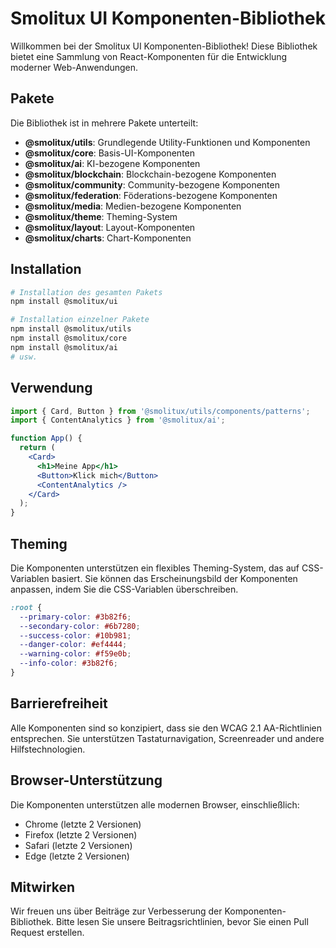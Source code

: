 
<Meta title="Introduction" />

# Smolitux UI Komponenten-Bibliothek

Willkommen bei der Smolitux UI Komponenten-Bibliothek! Diese Bibliothek bietet eine Sammlung von React-Komponenten für die Entwicklung moderner Web-Anwendungen.

## Pakete

Die Bibliothek ist in mehrere Pakete unterteilt:

- **@smolitux/utils**: Grundlegende Utility-Funktionen und Komponenten
- **@smolitux/core**: Basis-UI-Komponenten
- **@smolitux/ai**: KI-bezogene Komponenten
- **@smolitux/blockchain**: Blockchain-bezogene Komponenten
- **@smolitux/community**: Community-bezogene Komponenten
- **@smolitux/federation**: Föderations-bezogene Komponenten
- **@smolitux/media**: Medien-bezogene Komponenten
- **@smolitux/theme**: Theming-System
- **@smolitux/layout**: Layout-Komponenten
- **@smolitux/charts**: Chart-Komponenten

## Installation

```bash
# Installation des gesamten Pakets
npm install @smolitux/ui

# Installation einzelner Pakete
npm install @smolitux/utils
npm install @smolitux/core
npm install @smolitux/ai
# usw.
```

## Verwendung

```jsx
import { Card, Button } from '@smolitux/utils/components/patterns';
import { ContentAnalytics } from '@smolitux/ai';

function App() {
  return (
    <Card>
      <h1>Meine App</h1>
      <Button>Klick mich</Button>
      <ContentAnalytics />
    </Card>
  );
}
```

## Theming

Die Komponenten unterstützen ein flexibles Theming-System, das auf CSS-Variablen basiert. Sie können das Erscheinungsbild der Komponenten anpassen, indem Sie die CSS-Variablen überschreiben.

```css
:root {
  --primary-color: #3b82f6;
  --secondary-color: #6b7280;
  --success-color: #10b981;
  --danger-color: #ef4444;
  --warning-color: #f59e0b;
  --info-color: #3b82f6;
}
```

## Barrierefreiheit

Alle Komponenten sind so konzipiert, dass sie den WCAG 2.1 AA-Richtlinien entsprechen. Sie unterstützen Tastaturnavigation, Screenreader und andere Hilfstechnologien.

## Browser-Unterstützung

Die Komponenten unterstützen alle modernen Browser, einschließlich:

- Chrome (letzte 2 Versionen)
- Firefox (letzte 2 Versionen)
- Safari (letzte 2 Versionen)
- Edge (letzte 2 Versionen)

## Mitwirken

Wir freuen uns über Beiträge zur Verbesserung der Komponenten-Bibliothek. Bitte lesen Sie unsere Beitragsrichtlinien, bevor Sie einen Pull Request erstellen.